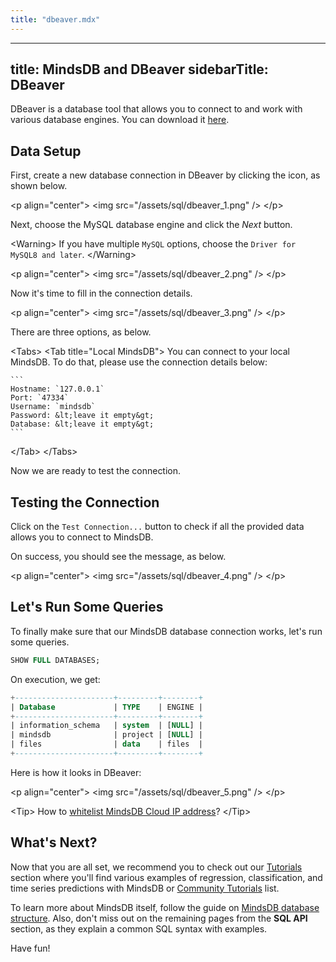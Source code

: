 ```yaml
---
title: "dbeaver.mdx"
---
```


---
title: MindsDB and DBeaver
sidebarTitle: DBeaver
---

DBeaver is a database tool that allows you to connect to and work with
various database engines. You can download it [here](https://dbeaver.io/).

## Data Setup

First, create a new database connection in DBeaver by clicking the icon, as
shown below.

&lt;p align="center"&gt;
  &lt;img src="/assets/sql/dbeaver_1.png" /&gt;
&lt;/p&gt;

Next, choose the MySQL database engine and click the _Next_ button.

&lt;Warning&gt;
If you have multiple `MySQL` options, choose the `Driver for MySQL8 and later`.
&lt;/Warning&gt;

&lt;p align="center"&gt;
  &lt;img src="/assets/sql/dbeaver_2.png" /&gt;
&lt;/p&gt;

Now it's time to fill in the connection details.

&lt;p align="center"&gt;
  &lt;img src="/assets/sql/dbeaver_3.png" /&gt;
&lt;/p&gt;

There are three options, as below.

&lt;Tabs&gt;
  &lt;Tab title="Local MindsDB"&gt;
    You can connect to your local MindsDB. To do that, please use the connection details below:
    
    ```
    Hostname: `127.0.0.1`
    Port: `47334`
    Username: `mindsdb`
    Password: &lt;leave it empty&gt;
    Database: &lt;leave it empty&gt;
    ```
  &lt;/Tab&gt;
&lt;/Tabs&gt;

Now we are ready to test the connection.

## Testing the Connection

Click on the `Test Connection...` button to check if all the provided data
allows you to connect to MindsDB.

On success, you should see the message, as below.

&lt;p align="center"&gt;
  &lt;img src="/assets/sql/dbeaver_4.png" /&gt;
&lt;/p&gt;

## Let's Run Some Queries

To finally make sure that our MindsDB database connection works, let's run some
queries.

```sql
SHOW FULL DATABASES;
```

On execution, we get:

```sql
+----------------------+---------+--------+
| Database             | TYPE    | ENGINE |
+----------------------+---------+--------+
| information_schema   | system  | [NULL] |
| mindsdb              | project | [NULL] |
| files                | data    | files  |
+----------------------+---------+--------+
```

Here is how it looks in DBeaver:

&lt;p align="center"&gt;
  &lt;img src="/assets/sql/dbeaver_5.png" /&gt;
&lt;/p&gt;

&lt;Tip&gt;
How to [whitelist MindsDB Cloud IP address](/faqs/whitelist-ips)?
&lt;/Tip&gt;

## What's Next?

Now that you are all set, we recommend you to check out our [Tutorials](/sql/tutorials/house-sales-forecasting) section where you'll find various examples of
regression, classification, and time series predictions with MindsDB or [Community Tutorials](/tutorials) list.

To learn more about MindsDB itself, follow the guide on
[MindsDB database structure](/sql/table-structure/). Also, don't miss out on the
remaining pages from the **SQL API** section, as they explain a common SQL
syntax with examples.

Have fun!
